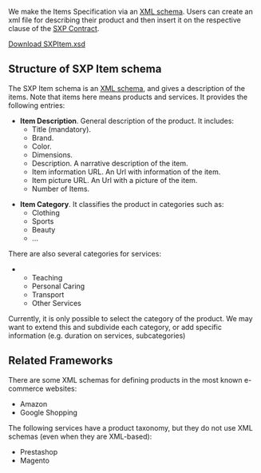We make the Items Specification via an [[XSD|XML schema]]. Users can create an xml file for describing their product and then insert it on the respective clause of the [[SXP Contract]].

[https://docs.google.com/file/d/0B4JKZAq0izyxRHV1RFFnUHBYM0k/edit?usp=sharing Download SXPItem.xsd]

==Structure of SXP Item schema==



The SXP Item schema is an [[XSD|XML schema]], and gives a description of the items. Note that items here means products and services. It provides the following entries:

*'''Item Description'''. General description of the product. It includes: 
**Title (mandatory).
**Brand.
**Color.
**Dimensions.
**Description. A narrative description of the item.
**Item information URL. An Url with information of the item.
**Item picture URL. An Url with a picture of the item.
**Number of Items. 


*'''Item Category'''. It classifies the product in categories such as:
**Clothing
**Sports
**Beauty
**...
There are also several categories for services:
**Teaching 
**Personal Caring
**Transport
**Other Services

Currently, it is only possible to select the category of the product. We may want to extend this and subdivide each category, or add specific information (e.g. duration on services, subcategories)

==Related Frameworks==
There are some XML schemas for defining products in the most known e-commerce websites:

*Amazon
*Google Shopping

The following services have a product taxonomy, but they do not use XML schemas (even when they are XML-based):
*Prestashop
*Magento